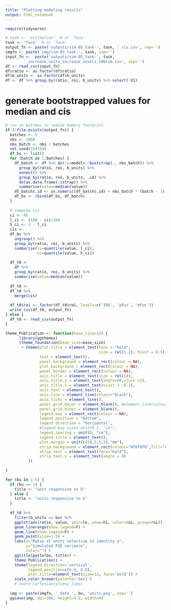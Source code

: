 ```yaml
---
title: "Plotting modeling results"
output: html_notebook
---
```

```r
require(tidyverse)
```

```r
# task <- 'estimation'  # or 'face'
task <- 'face'  # or 'face'
output_fn <- paste('outputs/sim-05_task-', task, '_cis.csv', sep='')
imgfn <- paste('img/sim-05_task-', task, sep='')
input_fn <-  paste('outputs/sim-05_task-', task, 
        '_increase_units_increase_voxels_500sim.csv', sep='')
df <- read_csv(input_fn)
df$ratio <- as.factor(df$ratio)
df$b_units <- as.factor(df$b_units)
df <- df %>% group_by(ratio, roi, b_units) %>% select(-X1)
```

# generate bootstrapped values for median and cis
```r
# run in batches to reduce memory footprint
if (!file.exists(output_fn)) {
  batches <- 5
  nbs <- 1000
  nbs_batch <- nbs / batches
  set.seed(154254)
  df_bs <- list()
  for (batch in 1:batches) {
    df_batch <- df %>% do(rs=modelr::bootstrap(., nbs_batch)) %>%
      group_by(ratio, roi, b_units) %>%
      unnest() %>%
      group_by(ratio, roi, b_units, .id) %>%
      do(as.data.frame(.$strap)) %>%
      summarise(value=median(value))
    df_batch$.id <- as.numeric(df_batch$.id) + nbs_batch * (batch - 1)
    df_bs <- rbind(df_bs, df_batch)
  }
  
  # compute cis
  ci <- 95
  l_ci <- (100 - ci)/200
  h_ci <- 1 - l_ci
  cis <-
  df_bs %>%
    ungroup() %>%
    group_by(ratio, roi, b_units) %>%
    summarise(lo=quantile(value, l_ci),
              hi=quantile(value, h_ci))
  
  df_t0 <-
    df %>%
    group_by(ratio, roi, b_units) %>%
    summarise(value=median(value))
  
  df_t0 <-
  df_t0 %>%
    merge(cis)
  
  df_t0$roi <- factor(df_t0$roi, levels=c('IOG', 'pFus', 'mFus'))
  write_csv(df_t0, output_fn)
} else {
  df_t0 <- read_csv(output_fn)  
}
```

```r
theme_Publication <- function(base_size=12) {
      library(ggthemes)
      (theme_foundation(base_size=base_size)
       + theme(plot.title = element_text(face = "bold",
                                         size = rel(1.2), hjust = 0.5),
               text = element_text(),
               panel.background = element_rect(colour = NA),
               plot.background = element_rect(colour = NA),
               panel.border = element_rect(colour = NA),
               axis.title = element_text(size = rel(1)),
               axis.title.y = element_text(angle=90,vjust =2),
               axis.title.x = element_text(vjust = -0.2),
               axis.text = element_text(), 
               axis.line = element_line(colour="black"),
               axis.ticks = element_line(),
               panel.grid.major = element_blank(), #element_line(colour="#f0f0f0"),
               panel.grid.minor = element_blank(),
               legend.key = element_rect(colour = NA),
               legend.position = "bottom",
               legend.direction = "horizontal",
               #legend.key.size= unit(0.2, "cm"),
               legend.spacing = unit(0, "cm"),
               legend.title = element_text(),
               plot.margin = unit(c(10,5,5,5),"mm"),
               strip.background = element_rect(colour="#f0f0f0",fill="#f0f0f0"),
               strip.text = element_text(face="bold"),
               strip.text.y = element_text(angle = 0)
          ))
      
}

```

```r
for (bu in 1:5) {
  if (bu == 1) {
    title <- "unit responsive to b"
  } else {
    title <- "units responsive to b"
  }
  
  df_t0 %>%
    filter(b_units == bu) %>%
    ggplot(aes(ratio, value, ymin=lo, ymax=hi, color=roi, group=roi)) +
    geom_linerange(show.legend=F) +
    geom_line(show.legend=F) +
    geom_point(size=1.5) +
    labs(x="Ratio of units selective to identity a",
         y="Simulated PSE variance",
         color="") +
    ggtitle(paste(bu, title)) +
    theme_Publication() +
    theme(legend.direction='vertical',
          legend.position=c(0.8, 0.8),
          plot.title=element_text(size=12, face='bold')) +
    scale_color_brewer(palette='Set1')
    # coord_cartesian(ylim=y_lims) 
  
  img <- paste(imgfn, '_data_', bu, 'units.png', sep='')
  ggsave(img, dpi=300, height=3.2, width=4)
}
```
